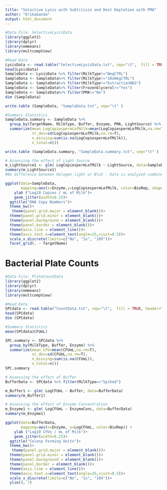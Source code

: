 ```yaml
---
title: "Selective Lysis with Subtilisin and Host Depletion with PMA"
author: "ErikaGanda"
output: html_document
---
```

```r
#Data File: SelectiveLysisData
library(ggplot2)
library(dplyr)
library(emmeans)
library(multcompView)

#Read Data
LysisData <- read.table("SelectiveLysisData.txt", sep="\t",  fill = TRUE, header=TRUE)
head(LysisData)
SampleData <- LysisData %>% filter(MilkType!="NegCTRL")
SampleData <- SampleData%>% filter(MilkType!="10xNegCTRL")
SampleData <- SampleData%>% filter(MilkType!="ExtractionNEG")
SampleData <- SampleData%>% filter(FrozenGlycerol!="Yes")
SampleData <- SampleData%>% filter(PMA!="No")
dim (SampleData)

write.table (SampleData, "SampleData.txt", sep="\t" )

#Summary Statistics
SampleData.summary <- SampleData %>%
  group_by(TargetName, MilkType, Buffer, Enzyme, PMA, LightSource) %>%
  summarize(mean_LogCopiespermLofMilk=mean(LogCopiespermLofMilk,na.rm=T),
            st_dev=sd(LogCopiespermLofMilk,na.rm=T),
            n_missing=sum(is.na(LogCopiespermLofMilk)),
            n_total=n())

write.table (SampleData.summary, "SampleData.summary.txt", sep="\t" )

# Assessing the effect of Light Source
m_LightSource1 <- glm( LogCopiespermLofMilk ~ LightSource, data=SampleData )
summary(m_LightSource1)
#No difference between Halogen light or BluV - Data is analyzed combined henceforth

ggplot(data=SampleData,
       mapping=aes(x=Enzyme,y=LogCopiespermLofMilk, color=BioRep, shape=BioRep)) +
    ylab ("Log10 Copies / mL of Milk")+
    geom_jitter(width=0.25)+
  ggtitle("DNA Copy Numbers")+
  theme_bw()+
   theme(panel.grid.major = element_blank())+
  theme(panel.grid.minor = element_blank())+
  theme(panel.background = element_blank())+
  theme(panel.border = element_blank())+
  theme(axis.line = element_line())+
  theme(axis.text.x=element_text(angle=25,vjust=0.5))+
  scale_x_discrete(limits=c("No", "1x", "10X"))+
  facet_grid(. ~ TargetName)
```

# Bacterial Plate Counts
```r
#Data File: PlateCountData
library(ggplot2)
library(dplyr)
library(emmeans)
library(multcompView)

#Read Data
SPCdata <- read.table("CountData.txt", sep="\t",  fill = TRUE, header=TRUE)
head(SPCdata)
dim (SPCdata)

#Summary Statistics
mean(SPCdata$CFUmL)

SPC.summary <- SPCdata %>%
  group_by(MilkType, Buffer, Enzyme) %>%
  summarize(mean_CFU=mean(CFUmL,na.rm=T),
            st_dev=sd(CFUmL,na.rm=T),
            n_missing=sum(is.na(CFUmL)),
            n_total=n())
SPC.summary

# Assessing the effect of Buffer
BufferData <- SPCdata %>% filter(MilkType=="Spiked")

m_Buffer1 <- glm( LogCFUmL ~ Buffer, data=BufferData)
summary(m_Buffer1)

# Assessing the effect of Enzyme Concentration
m_Enzyme1 <- glm( LogCFUmL ~ EnzymeConc, data=BufferData)
summary(m_Enzyme1)

ggplot(data=BufferData,
       mapping=aes(x=Enzyme, y=LogCFUmL, color=BioRep)) +
    ylab ("Log10 CFUs / mL of Milk")+
    geom_jitter(width=0.25)+
  ggtitle("Colony Forming Units")+
  theme_bw()+
   theme(panel.grid.major = element_blank())+
  theme(panel.grid.minor = element_blank())+
  theme(panel.background = element_blank())+
  theme(panel.border = element_blank())+
  theme(axis.line = element_line())+
  theme(axis.text.x=element_text(angle=25,vjust=0.5))+
  scale_x_discrete(limits=c("No", "1x", "10X"))+
  ylim(4, 7)

```
